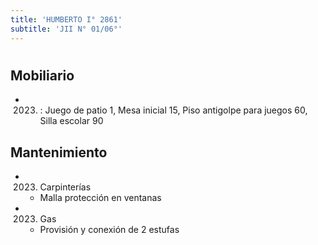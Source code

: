 ```yaml
---
title: 'HUMBERTO I° 2861'
subtitle: 'JII N° 01/06°'
---
```


#


## Mobiliario

*  (2023) : Juego de patio 1, Mesa inicial 15, Piso antigolpe para juegos 60, Silla escolar 90 





## Mantenimiento

*  (2023) Carpinterías 
    + Malla protección en ventanas

*  (2023) Gas 
    + Provisión y conexión de 2 estufas



